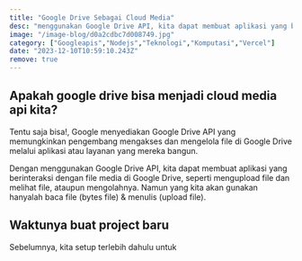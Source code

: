 ```yaml
---
title: "Google Drive Sebagai Cloud Media"
desc: "menggunakan Google Drive API, kita dapat membuat aplikasi yang berinteraksi dengan file media di Google Drive, seperti mengupload file dan melihat file, ataupun mengolahnya. Namun yang kita akan gunakan hanyalah baca file (bytes file) & menulis (upload file)."
image: "/image-blog/d0a2cdbc7d008749.jpg"
category: ["Googleapis","Nodejs","Teknologi","Komputasi","Vercel"]
date: "2023-12-10T10:59:10.243Z"
remove: true
---
```


## Apakah google drive bisa menjadi cloud media api kita?

Tentu saja bisa!, Google menyediakan Google Drive API yang memungkinkan pengembang mengakses dan mengelola file di Google Drive melalui aplikasi atau layanan yang mereka bangun.

Dengan menggunakan Google Drive API, kita dapat membuat aplikasi yang berinteraksi dengan file media di Google Drive, seperti mengupload file dan melihat file, ataupun mengolahnya. Namun yang kita akan gunakan hanyalah baca file (bytes file) & menulis (upload file).

## Waktunya buat project baru

Sebelumnya, kita setup terlebih dahulu untuk